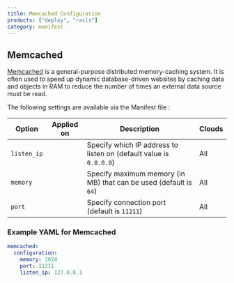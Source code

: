 ```yaml
---
title: Memcached Configuration
products: ["deploy", "rails"]
category: manifest
---
```


## Memcached

[Memcached](https://memcached.org/) is a general-purpose distributed memory-caching system. It is often used to speed up dynamic database-driven websites by caching data and objects in RAM to reduce the number of times an external data source must be read.

The following settings are available via the Manifest file :

|Option|Applied on|Description|Clouds|
|--- |--- |--- |--- |
|`listen_ip`|<Glyph icon="redeploy" />|Specify which IP address to listen on (default value is `0.0.0.0`)|All|
|`memory`|<Glyph icon="redeploy" />|Specify maximum memory (in MB) that can be used (default is `64`)|All|
|`port`|<Glyph icon="redeploy" />|Specify connection port (default is `11211`)|All|

### Example YAML for Memcached

```yaml
memcached:
  configuration:
    memory: 1024
    port: 11211
    listen_ip: 127.0.0.1
```